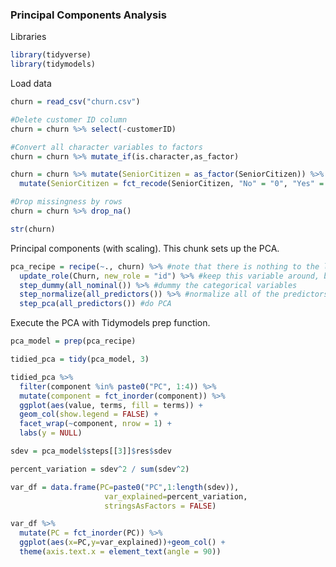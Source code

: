 ### Principal Components Analysis

Libraries  
```{r, include = FALSE}
library(tidyverse)
library(tidymodels)
```

Load data   
```{r}
churn = read_csv("churn.csv")

#Delete customer ID column  
churn = churn %>% select(-customerID)

#Convert all character variables to factors  
churn = churn %>% mutate_if(is.character,as_factor)

churn = churn %>% mutate(SeniorCitizen = as_factor(SeniorCitizen)) %>%
  mutate(SeniorCitizen = fct_recode(SeniorCitizen, "No" = "0", "Yes" = "1"))

#Drop missingness by rows
churn = churn %>% drop_na()
```

```{r}
str(churn)
```

Principal components (with scaling). This chunk sets up the PCA.  
```{r}
pca_recipe = recipe(~., churn) %>% #note that there is nothing to the left of the ~
  update_role(Churn, new_role = "id") %>% #keep this variable around, but not using in our analysis
  step_dummy(all_nominal()) %>% #dummy the categorical variables
  step_normalize(all_predictors()) %>% #normalize all of the predictors (all variables except Churn)
  step_pca(all_predictors()) #do PCA
```

Execute the PCA with Tidymodels prep function.  
```{r}
pca_model = prep(pca_recipe)
```

```{r}
tidied_pca = tidy(pca_model, 3)

tidied_pca %>%
  filter(component %in% paste0("PC", 1:4)) %>%
  mutate(component = fct_inorder(component)) %>%
  ggplot(aes(value, terms, fill = terms)) +
  geom_col(show.legend = FALSE) +
  facet_wrap(~component, nrow = 1) +
  labs(y = NULL)
```
```{r}
sdev = pca_model$steps[[3]]$res$sdev
```

```{r}
percent_variation = sdev^2 / sum(sdev^2)
```

```{r}
var_df = data.frame(PC=paste0("PC",1:length(sdev)),
                     var_explained=percent_variation,
                     stringsAsFactors = FALSE)
```

```{r}
var_df %>%
  mutate(PC = fct_inorder(PC)) %>%
  ggplot(aes(x=PC,y=var_explained))+geom_col() +
  theme(axis.text.x = element_text(angle = 90))
```

















